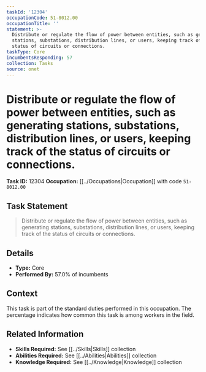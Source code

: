 ```yaml
---
taskId: '12304'
occupationCode: 51-8012.00
occupationTitle: ''
statement: >-
  Distribute or regulate the flow of power between entities, such as generating
  stations, substations, distribution lines, or users, keeping track of the
  status of circuits or connections.
taskType: Core
incumbentsResponding: 57
collection: Tasks
source: onet
---
```

# Distribute or regulate the flow of power between entities, such as generating stations, substations, distribution lines, or users, keeping track of the status of circuits or connections.

**Task ID:** 12304
**Occupation:** [[../Occupations|Occupation]] with code `51-8012.00`

## Task Statement

> Distribute or regulate the flow of power between entities, such as generating stations, substations, distribution lines, or users, keeping track of the status of circuits or connections.

## Details

- **Type:** Core
- **Performed By:** 57.0% of incumbents

## Context

This task is part of the standard duties performed in this occupation. The percentage indicates how common this task is among workers in the field.

## Related Information

- **Skills Required:** See [[../Skills|Skills]] collection
- **Abilities Required:** See [[../Abilities|Abilities]] collection
- **Knowledge Required:** See [[../Knowledge|Knowledge]] collection
